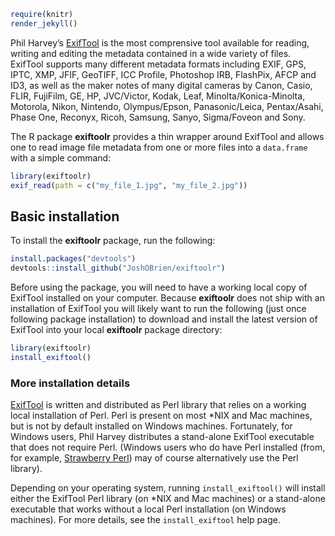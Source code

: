 ```r
require(knitr)
render_jekyll()
```

Phil Harvey's [ExifTool][exiftool-home] is the most comprensive tool
available for reading, writing and editing the metadata contained in a
wide variety of files. ExifTool supports many different metadata
formats including EXIF, GPS, IPTC, XMP, JFIF, GeoTIFF, ICC Profile,
Photoshop IRB, FlashPix, AFCP and ID3, as well as the maker notes of
many digital cameras by Canon, Casio, FLIR, FujiFilm, GE, HP,
JVC/Victor, Kodak, Leaf, Minolta/Konica-Minolta, Motorola, Nikon,
Nintendo, Olympus/Epson, Panasonic/Leica, Pentax/Asahi, Phase One,
Reconyx, Ricoh, Samsung, Sanyo, Sigma/Foveon and Sony.

The R package **exiftoolr** provides a thin wrapper around ExifTool
and allows one to read image file metadata from one or more files into
a `data.frame` with a simple command:

```r
library(exiftoolr)
exif_read(path = c("my_file_1.jpg", "my_file_2.jpg"))
```

## Basic installation

To install the **exiftoolr** package, run the following:

```r
install.packages("devtools")
devtools::install_github("JoshOBrien/exiftoolr")
```

Before using the package, you will need to have a working local copy
of ExifTool installed on your computer.  Because **exiftoolr** does
not ship with an installation of ExifTool you will likely want to run
the following (just once following package installation) to download
and install the latest version of ExifTool into your local
**exiftoolr** package directory:

```r
library(exiftoolr)
install_exiftool()
```


### More installation details


[ExifTool][exiftool-home] is written and distributed as Perl library
that relies on a working local installation of Perl. Perl is present
on most *NIX and Mac machines, but is not by default installed on
Windows machines. Fortunately, for Windows users, Phil Harvey
distributes a stand-alone ExifTool executable that does not require
Perl. (Windows users who do have Perl installed (from, for example,
[Strawberry Perl][Strawberry]) may of course alternatively use the
Perl library).

Depending on your operating system, running `install_exiftool()` will
install either the ExifTool Perl library (on *NIX and Mac machines) or
a stand-alone executable that works without a local Perl installation
(on Windows machines). For more details, see the `install_exiftool`
help page.





[exiftool-home]: http://www.sno.phy.queensu.ca/%7Ephil/exiftool/
[Strawberry]: http://www.strawberryperl.com/
